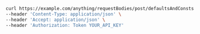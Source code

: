 ```bash showLineNumbers copy filename="Request Body Post Defaults And Consts usage example"
curl https://example.com/anything/requestBodies/post/defaultsAndConsts \
--header 'Content-Type: application/json' \
--header 'Accept: application/json' \
--header 'Authorization: Token YOUR_API_KEY'
```
